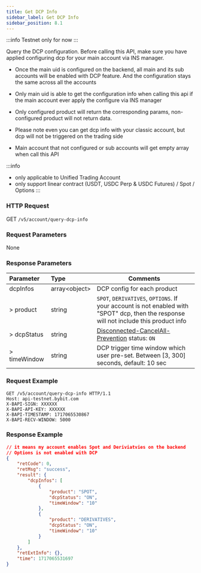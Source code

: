 ```yaml
---
title: Get DCP Info
sidebar_label: Get DCP Info
sidebar_position: 8.1
---
```

:::info
Testnet only for now
:::

Query the DCP configuration. Before calling this API, make sure you have applied configuring dcp for your main account via INS manager. 

* Once the main uid is configured on the backend, all main and its sub accounts will be enabled with DCP feature. And the configuration 
stays the same across all the accounts

* Only main uid is able to get the configuration info when calling this api if the main account ever apply the configure via INS manager

* Only configured product will return the corresponding params, non-configured product will not return data.

* Please note even you can get dcp info with your classic account, but dcp will not be triggered on the trading side

* Main account that not configured or sub accounts will get empty array when call this API

:::info
* only applicable to Unified Trading Account
* only support linear contract (USDT, USDC Perp & USDC Futures) / Spot / Options
:::

### HTTP Request
GET `/v5/account/query-dcp-info`

### Request Parameters
None

### Response Parameters
| Parameter | Type | Comments|
|:----- |:-----|----- |
|dcpInfos |array&lt;object&gt; |DCP config for each product |
|> product |string |`SPOT`, `DERIVATIVES`, `OPTIONS`. If your account is not enabled with "SPOT" dcp, then the response will not include this product info|
|> dcpStatus |string |[Disconnected-CancelAll-Prevention](../order/dcp) status: `ON`|
|> timeWindow |string |DCP trigger time window which user pre-set. Between [3, 300] seconds, default: 10 sec|

### Request Example
```http
GET /v5/account/query-dcp-info HTTP/1.1
Host: api-testnet.bybit.com
X-BAPI-SIGN: XXXXXX
X-BAPI-API-KEY: XXXXXX
X-BAPI-TIMESTAMP: 1717065530867
X-BAPI-RECV-WINDOW: 5000
```

### Response Example

```json
// it means my account enables Spot and Deriviatvies on the backend
// Options is not enabled with DCP
{
    "retCode": 0,
    "retMsg": "success",
    "result": {
        "dcpInfos": [
            {
                "product": "SPOT",
                "dcpStatus": "ON",
                "timeWindow": "10"
            },
            {
                "product": "DERIVATIVES",
                "dcpStatus": "ON",
                "timeWindow": "10"
            }
        ]
    },
    "retExtInfo": {},
    "time": 1717065531697
}
```
